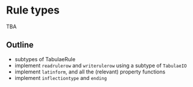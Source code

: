 # Rule types



::: {.callout-caution title="Contents TBA"}
TBA
:::

## Outline

- subtypes of TabulaeRule
- implement `readrulerow` and `writerulerow` using a subtype of `TabulaeIO`
- implement `latinform`, and all the (relevant) property functions
- implement `inflectiontype` and `ending`
